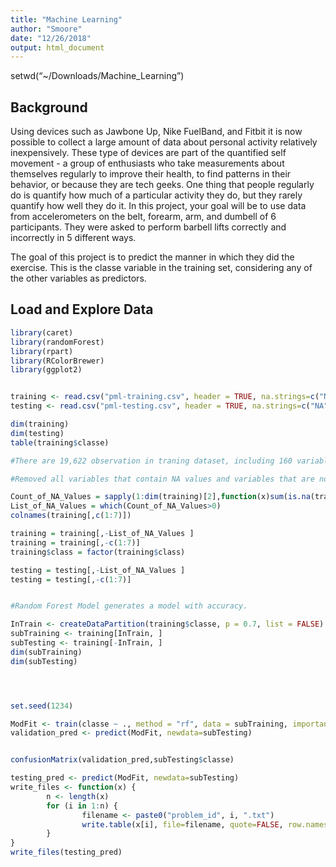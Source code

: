 ```yaml
---
title: "Machine Learning"
author: "Smoore"
date: "12/26/2018"
output: html_document
---
```


setwd("~/Downloads/Machine_Learning")

## Background

Using devices such as Jawbone Up, Nike FuelBand, and Fitbit it is now possible to collect a large amount of data about personal activity relatively inexpensively. These type of devices are part of the quantified self movement - a group of enthusiasts who take measurements about themselves regularly to improve their health, to find patterns in their behavior, or because they are tech geeks. One thing that people regularly do is quantify how much of a particular activity they do, but they rarely quantify how well they do it. In this project, your goal will be to use data from accelerometers on the belt, forearm, arm, and dumbell of 6 participants. They were asked to perform barbell lifts correctly and incorrectly in 5 different ways. 

The goal of this project is to predict the manner in which they did the exercise. This is the classe variable in the training set, considering any of the other variables as predictors.

## Load and Explore Data

```r

library(caret)
library(randomForest)
library(rpart)
library(RColorBrewer)
library(ggplot2)


training <- read.csv("pml-training.csv", header = TRUE, na.strings=c("NA","#DIV/0!",""))
testing <- read.csv("pml-testing.csv", header = TRUE, na.strings=c("NA","#DIV/0!",""))

dim(training)
dim(testing)
table(training$classe)

#There are 19,622 observation in traning dataset, including 160 variables. The last column is the target variable class. The largest class is A.

#Removed all variables that contain NA values and variables that are not direcly related to the target variable classe.  

Count_of_NA_Values = sapply(1:dim(training)[2],function(x)sum(is.na(training[,x])))
List_of_NA_Values = which(Count_of_NA_Values>0)
colnames(training[,c(1:7)])

training = training[,-List_of_NA_Values ]
training = training[,-c(1:7)]
training$class = factor(training$class)

testing = testing[,-List_of_NA_Values ]
testing = testing[,-c(1:7)]


#Random Forest Model generates a model with accuracy. 

InTrain <- createDataPartition(training$classe, p = 0.7, list = FALSE)
subTraining <- training[InTrain, ]
subTesting <- training[-InTrain, ]
dim(subTraining)
dim(subTesting)




set.seed(1234)

ModFit <- train(classe ~ ., method = "rf", data = subTraining, importance = T, trControl = trainControl(method = "cv", number = 4))
validation_pred <- predict(ModFit, newdata=subTesting)


confusionMatrix(validation_pred,subTesting$classe)

testing_pred <- predict(ModFit, newdata=subTesting)
write_files <- function(x) {
        n <- length(x)
        for (i in 1:n) {
                filename <- paste0("problem_id", i, ".txt")
                write.table(x[i], file=filename, quote=FALSE, row.names=FALSE,col.names=FALSE)
        }
}
write_files(testing_pred)


```








